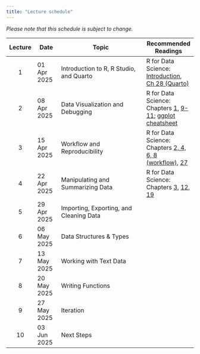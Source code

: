 ```yaml
---
title: "Lecture schedule"
---
```


*Please note that this schedule is subject to change.*

| Lecture | Date        | Topic                                            | Recommended Readings      |
|:-------:|-------------|--------------------------------------------------|---------------------------|
|    1    | 01 Apr 2025 | Introduction to R, R Studio, and Quarto          | R for Data Science: [Introduction](https://r4ds.hadley.nz/intro.html), [Ch 28 (Quarto)](https://r4ds.hadley.nz/quarto.html) |
|    2    | 08 Apr 2025 | Data Visualization and Debugging                 | R for Data Science: Chapters [1](https://r4ds.hadley.nz/data-visualize), [9-11](https://r4ds.hadley.nz/visualize.html); [ggplot cheatsheet](https://rstudio.github.io/cheatsheets/data-visualization.pdf)|
|    3    | 15 Apr 2025 | Workflow and Reproducibility                     | R for Data Science: Chapters [2, 4, 6, 8 (workflow)](https://r4ds.hadley.nz/workflow-basics), [27](https://r4ds.hadley.nz/base-R.html)|
|    4    | 22 Apr 2025 | Manipulating and Summarizing Data                | R for Data Science: Chapters [3](https://r4ds.hadley.nz/data-transform.html), [12](https://r4ds.hadley.nz/logicals.html), [19](https://r4ds.hadley.nz/joins.html)|
|    5    | 29 Apr 2025 | Importing, Exporting, and Cleaning Data          | |
|    6    | 06 May 2025 | Data Structures & Types                          | |
|    7    | 13 May 2025 | Working with Text Data                           | |
|    8    | 20 May 2025 | Writing Functions                                | |
|    9    | 27 May 2025 | Iteration                                        | |
|   10    | 03 Jun 2025 | Next Steps                                       | |

